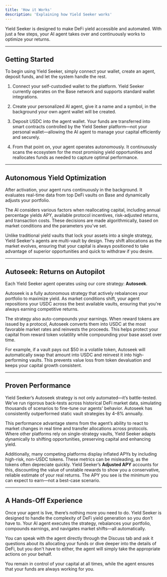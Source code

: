 ```yaml
---
title: 'How it Works'
description: 'Explaining how Yield Seeker works'
---
```


Yield Seeker is designed to make DeFi yield accessible and automated. With just a few steps, your AI agent takes over and continuously works to optimize your returns.

---

## Getting Started

To begin using Yield Seeker, simply connect your wallet, create an agent, deposit funds, and let the system handle the rest.

1. Connect your self-custodied wallet to the platform. Yield Seeker currently operates on the Base network and supports standard wallet integrations.

2. Create your personalized AI agent, give it a name and a symbol, in the background your own agent wallet will be created.

3. Deposit USDC into the agent wallet. Your funds are transferred into smart contracts controlled by the Yield Seeker platform—not your personal wallet—allowing the AI agent to manage your capital efficiently and securely.

4. From that point on, your agent operates autonomously. It continuously scans the ecosystem for the most promising yield opportunities and reallocates funds as needed to capture optimal performance.

---

## Autonomous Yield Optimization

After activation, your agent runs continuously in the background. It evaluates real-time data from top DeFi vaults on Base and dynamically adjusts your portfolio.

The AI considers various factors when reallocating capital, including annual percentage yields APY, available protocol incentives, risk-adjusted returns, and transaction costs. These decisions are made algorithmically, based on market conditions and the parameters you've set.

Unlike traditional yield vaults that lock your assets into a single strategy, Yield Seeker's agents are multi-vault by design. They shift allocations as the market evolves, ensuring that your capital is always positioned to take advantage of superior opportunities and quick to withdraw if you desire.

---

## Autoseek: Returns on Autopilot

Each Yield Seeker agent operates using our core strategy: **Autoseek**.

Autoseek is a fully autonomous strategy that actively rebalances your portfolio to maximize yield. As market conditions shift, your agent repositions your USDC across the best available vaults, ensuring that you're always earning competitive returns.

The strategy also auto-compounds your earnings. When reward tokens are issued by a protocol, Autoseek converts them into USDC at the most favorable market rates and reinvests the proceeds. This helps protect your capital from reward token volatility while compounding your base asset over time.

For example, if a vault pays out $50 in a volatile token, Autoseek will automatically swap that amount into USDC and reinvest it into high-performing vaults. This prevents value loss from token devaluation and keeps your capital growth consistent.

---

## Proven Performance

Yield Seeker’s Autoseek strategy is not only automated—it’s battle-tested. We’ve run rigorous back-tests across historical DeFi market data, simulating thousands of scenarios to fine-tune our agents' behavior. Autoseek has consistently outperformed static vault strategies by 4–8% annually.

This performance advantage stems from the agent’s ability to react to market changes in real time and transfer allocations across protocols. Where other platforms rely on single-strategy vaults, Yield Seeker adapts dynamically to shifting opportunities, preserving capital and enhancing yield.

Additionally, many competing platforms display inflated APYs by including high-risk, non-USDC tokens. These metrics can be misleading, as the tokens often depreciate quickly. Yield Seeker’s **Adjusted APY** accounts for this, discounting the value of unstable rewards to show you a conservative, reliable estimate of your real returns. The APY you see is the minimum you can expect to earn—not a best-case scenario.

---

## A Hands-Off Experience

Once your agent is live, there’s nothing more you need to do. Yield Seeker is designed to handle the complexity of DeFi yield generation so you don’t have to. Your AI agent executes the strategy, rebalances your portfolio, compounds earnings, and navigates market shifts—all automatically.

You can speak with the agent directly through the Discuss tab and ask it questions about its allocating your funds or dive deeper into the details of DeFi, but you don't have to either, the agent will simply take the appropriate actions on your behalf.

You remain in control of your capital at all times, while the agent ensures that your funds are always working for you.